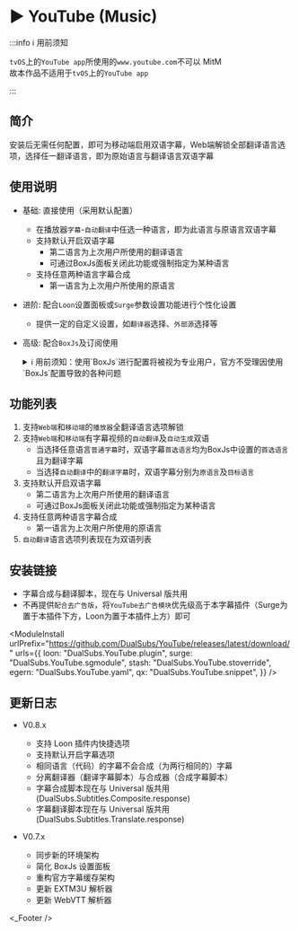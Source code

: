 
# ▶️ YouTube (Music)
:::info ℹ️ 用前须知

`tvOS`上的`YouTube app`所使用的`www.youtube.com`不可以 MitM  
故本作品不适用于`tvOS`上的`YouTube app`  

:::

## 简介
安装后无需任何配置，即可为移动端启用双语字幕，Web端解锁全部翻译语言选项，选择任一翻译语言，即为原始语言与翻译语言双语字幕

## 使用说明
* 基础: 直接使用（采用默认配置）
  * 在播放器`字幕`-`自动翻译`中任选一种语言，即为此语言与原语言双语字幕
  * 支持默认开启双语字幕
    * 第二语言为上次用户所使用的翻译语言
    * 可通过BoxJs面板关闭此功能或强制指定为某种语言
  * 支持任意两种语言字幕合成
    * 第一语言为上次用户所使用的原语言
* 进阶: 配合`Loon`设置面板或`Surge`参数设置功能进行个性化设置
  * 提供一定的自定义设置，如`翻译器`选择、`外部源`选择等
* 高级: 配合`BoxJs`及订阅使用
  <details>
  <summary>ℹ️ 用前须知：使用`BoxJs`进行配置将被视为专业用户，官方不受理因使用`BoxJs`配置导致的各种问题</summary>

  1. 安装`BoxJs`插件并更新引用资源或脚本:
    * 安装方法及下载链接详见: [🧰 BoxJs](./box-js)
  2. 在`BoxJs`的配置面板中进行个性化设置:
     1. 浏览器访问[BoxJs.com](http://boxjs.com)
     2. 在[`应用`](http://boxjs.com/#/app)页面点开`DualSubs`折叠
     3. 根据需要访问对应的配置面板配置高级设置
  </details>

## 功能列表
1. 支持`Web端`和`移动端`的`播放器`全翻译语言选项解锁
2. 支持`Web端`和`移动端`有字幕视频的`自动翻译`及`自动生成`双语
   * 当选择任意语言`普通字幕`时，双语字幕`首选语言`均为BoxJs中设置的`首选语言`且为翻译字幕
   * 当选择`自动翻译`中的`翻译字幕`时，双语字幕分别为`原语言`及`目标语言`
3. 支持默认开启双语字幕
   * 第二语言为上次用户所使用的翻译语言
   * 可通过BoxJs面板关闭此功能或强制指定为某种语言
4. 支持任意两种语言字幕合成
   * 第一语言为上次用户所使用的原语言
5. `自动翻译`语言选项列表现在为双语列表

## 安装链接
* 字幕合成与翻译脚本，现在与 Universal 版共用
* 不再提供`配合去广告版`，将`YouTube去广告模块`优先级高于本字幕插件（Surge为置于本插件下方，Loon为置于本插件上方）即可

<ModuleInstall
  urlPrefix="https://github.com/DualSubs/YouTube/releases/latest/download/"
  urls={{
    loon: "DualSubs.YouTube.plugin",
    surge: "DualSubs.YouTube.sgmodule",
    stash: "DualSubs.YouTube.stoverride",
    egern: "DualSubs.YouTube.yaml",
    qx: "DualSubs.YouTube.snippet",
  }}
/>

## 更新日志
* V0.8.x
  * 支持 Loon 插件内快捷选项
  * 支持默认开启字幕选项
  * 相同语言（代码）的字幕不会合成（为两行相同的）字幕
  * 分离翻译器（翻译字幕脚本）与合成器（合成字幕脚本）
  * 字幕合成脚本现在与 Universal 版共用(DualSubs.Subtitles.Composite.response)
  * 字幕翻译脚本现在与 Universal 版共用(DualSubs.Subtitles.Translate.response)

* V0.7.x
  * 同步新的环境架构
  * 简化 BoxJs 设置面板
  * 重构官方字幕缓存架构
  * 更新 EXTM3U 解析器
  * 更新 WebVTT 解析器

<_Footer />
